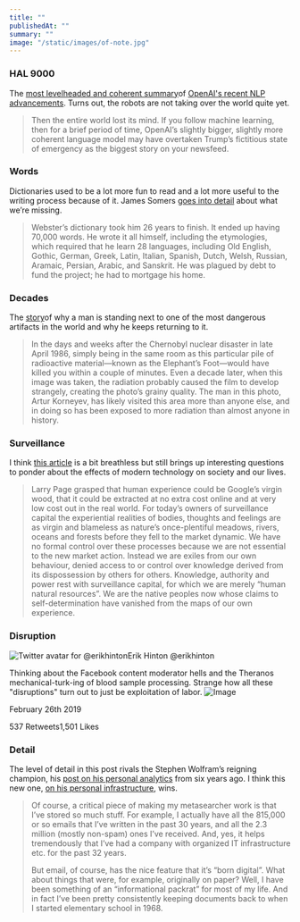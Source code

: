 ```yaml
---
title: ""
publishedAt: ""
summary: ""
image: "/static/images/of-note.jpg"
---
```


### HAL 9000

The [most levelheaded and coherent
summary](http://approximatelycorrect.com/2019/02/17/openai-trains-language-model-mass-hysteria-ensues/)of
[OpenAI's recent NLP
advancements](https://blog.openai.com/better-language-models/). Turns
out, the robots are not taking over the world quite yet.

> Then the entire world lost its mind. If you follow machine learning,
> then for a brief period of time, OpenAI’s slightly bigger, slightly
> more coherent language model may have overtaken Trump’s fictitious
> state of emergency as the biggest story on your newsfeed.

### Words

Dictionaries used to be a lot more fun to read and a lot more useful to
the writing process because of it. James Somers [goes into
detail](http://jsomers.net/blog/dictionary) about what we’re missing.

> Webster’s dictionary took him 26 years to finish. It ended up having
> 70,000 words. He wrote it all himself, including the etymologies,
> which required that he learn 28 languages, including Old English,
> Gothic, German, Greek, Latin, Italian, Spanish, Dutch, Welsh, Russian,
> Aramaic, Persian, Arabic, and Sanskrit. He was plagued by debt to fund
> the project; he had to mortgage his home.

### Decades

The
[story](https://www.atlasobscura.com/articles/the-famous-photo-of-chernobyls-most-dangerous-radioactive-material-was-a-selfie)of
why a man is standing next to one of the most dangerous artifacts in the
world and why he keeps returning to it.

> In the days and weeks after the Chernobyl nuclear disaster in late
> April 1986, simply being in the same room as this particular pile of
> radioactive material—known as the Elephant’s Foot—would have killed
> you within a couple of minutes. Even a decade later, when this image
> was taken, the radiation probably caused the film to develop
> strangely, creating the photo’s grainy quality. The man in this photo,
> Artur Korneyev, has likely visited this area more than anyone else,
> and in doing so has been exposed to more radiation than almost anyone
> in history.

### Surveillance

I think [this
article](https://www.theguardian.com/technology/2019/jan/20/shoshana-zuboff-age-of-surveillance-capitalism-google-facebook)
is a bit breathless but still brings up interesting questions to ponder
about the effects of modern technology on society and our lives.

> Larry Page grasped that human experience could be Google’s virgin
> wood, that it could be extracted at no extra cost online and at very
> low cost out in the real world. For today’s owners of surveillance
> capital the experiential realities of bodies, thoughts and feelings
> are as virgin and blameless as nature’s once-plentiful meadows,
> rivers, oceans and forests before they fell to the market dynamic. We
> have no formal control over these processes because we are not
> essential to the new market action. Instead we are exiles from our own
> behaviour, denied access to or control over knowledge derived from its
> dispossession by others for others. Knowledge, authority and power
> rest with surveillance capital, for which we are merely “human natural
> resources”. We are the native peoples now whose claims to
> self-determination have vanished from the maps of our own experience.

### Disruption

[](https://twitter.com/erikhinton/status/1100394118709235713?s=20)

![Twitter avatar for
@erikhinton](https://cdn.substack.com/image/twitter_name/w_36/erikhinton.jpg)Erik
Hinton @erikhinton

Thinking about the Facebook content moderator hells and the Theranos
mechanical-turk-ing of blood sample processing. Strange how all these
"disruptions" turn out to just be exploitation of labor.
![Image](http://pbs.substack.com/media/D0Vim-DWsAAbFvK.jpg)

February 26th 2019

537 Retweets1,501 Likes

### Detail

The level of detail in this post rivals the Stephen Wolfram’s reigning
champion, his [post on his personal
analytics](https://blog.stephenwolfram.com/2012/03/the-personal-analytics-of-my-life/)
from six years ago. I think this new one, [on his personal
infrastructure](https://blog.stephenwolfram.com/2019/02/seeking-the-productive-life-some-details-of-my-personal-infrastructure/),
wins.

> Of course, a critical piece of making my metasearcher work is that
> I’ve stored so much stuff. For example, I actually have all the
> 815,000 or so emails that I’ve written in the past 30 years, and all
> the 2.3 million (mostly non-spam) ones I’ve received. And, yes, it
> helps tremendously that I’ve had a company with organized IT
> infrastructure etc. for the past 32 years.
>
> But email, of course, has the nice feature that it’s “born digital”.
> What about things that were, for example, originally on paper? Well, I
> have been something of an “informational packrat” for most of my life.
> And in fact I’ve been pretty consistently keeping documents back to
> when I started elementary school in 1968.
